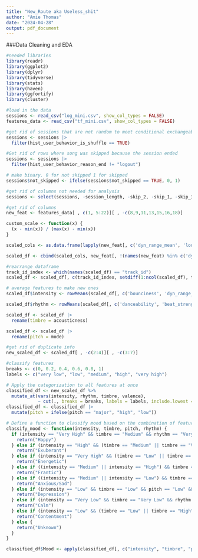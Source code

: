 ```yaml
---
title: "New_Route aka Useless_shit"
author: "Amie Thomas"
date: "2024-04-28"
output: pdf_document
---
```


###Data Cleaning and EDA
```r
#needed libraries
library(readr)
library(ggplot2)
library(dplyr)
library(tidyverse)
library(stats)
library(haven)
library(ggfortify)
library(cluster)
```

```r
#load in the data
sessions <- read_csv("log_mini.csv", show_col_types = FALSE)
features_data <- read_csv("tf_mini.csv", show_col_types = FALSE)
```

```r
#get rid of sessions that are not random to meet conditional exchangeability
sessions <- sessions |>
  filter(hist_user_behavior_is_shuffle == TRUE)

#Get rid of rows where song was skipped because the session ended
sessions <- sessions |>
  filter(hist_user_behavior_reason_end != "logout")

# make binary. 0 for not skipped 1 for skipped
sessions$not_skipped <- ifelse(sessions$not_skipped == TRUE, 0, 1)

#get rid of columns not needed for analysis
sessions <- select(sessions, -session_length, -skip_2, -skip_1, -skip_3, -short_pause_before_play, -long_pause_before_play, -hour_of_day, -date, -hist_user_behavior_reason_start,-hist_user_behavior_reason_end, -hist_user_behavior_n_seekfwd, -hist_user_behavior_n_seekback, -hist_user_behavior_is_shuffle)

```

```r
#get rid of columns 
new_feat <- features_data[ , c(1, 5:22)][ , -c(8,9,11,13,15,16,18)]

custom_scale <- function(x) {
  (x - min(x)) / (max(x) - min(x))
}

scaled_cols <- as.data.frame(lapply(new_feat[, c('dyn_range_mean', 'loudness', 'tempo')], custom_scale))

scaled_df <- cbind(scaled_cols, new_feat[, !(names(new_feat) %in% c('dyn_range_mean', 'loudness', 'tempo'))])

#rearrange dataframe
track_id_index <- which(names(scaled_df) == "track_id")
scaled_df <- scaled_df[, c(track_id_index, setdiff(1:ncol(scaled_df), track_id_index))]

```

```r
# average features to make new ones
scaled_df$intensity <- rowMeans(scaled_df[, c('bounciness', 'dyn_range_mean', 'loudness', 'tempo')])

scaled_df$rhythm <- rowMeans(scaled_df[, c('danceability', 'beat_strength')])

scaled_df <- scaled_df |>
  rename(timbre = acousticness)

scaled_df <- scaled_df |>
  rename(pitch = mode)

#get rid of duplicate info
new_scaled_df <- scaled_df[ , -c(2:4)][ , -c(3:7)]

#classify features 
breaks <- c(0, 0.2, 0.4, 0.6, 0.8, 1)
labels <- c("very low", "low", "medium", "high", "very high")

# Apply the categorization to all features at once
classified_df <- new_scaled_df %>%
  mutate_at(vars(intensity, rhythm, timbre, valence),
            ~ cut(., breaks = breaks, labels = labels, include.lowest = TRUE))
classified_df <- classified_df |>
  mutate(pitch = ifelse(pitch == "major", "high", "low"))

```

```r
# Define a function to classify mood based on the combination of features
classify_mood <- function(intensity, timbre, pitch, rhythm) {
  if (intensity == "Very High" && timbre == "Medium" && rhythm == "Very High") {
    return("Happy")
  } else if (intensity == "High" && (timbre == "Medium" || timbre == "Very High") && (pitch == "High" || rhythm == "High")) {
    return("Exuberant")
  } else if (intensity == "Very High" && (timbre == "Low" || timbre == "Medium") && rhythm == "High") {
    return("Energetic")
  } else if ((intensity == "Medium" || intensity == "High") && timbre == "Very High" && (pitch == "Low" || rhythm == "Very High")) {
    return("Frantic")
  } else if ((intensity == "Medium" || intensity == "Low") && timbre == "Very Low" && (pitch == "Very Low" || rhythm == "Low")) {
    return("Anxious/Sad")
  } else if (intensity == "Low" && timbre == "Low" && pitch == "Low" && rhythm == "Low") {
    return("Depression")
  } else if (intensity == "Very Low" && timbre == "Very Low" && rhythm == "Very Low") {
    return("Calm")
  } else if (intensity == "Low" && (timbre == "Low" || timbre == "High") && pitch == "High") {
    return("Contentment")
  } else {
    return("Unknown")
  }
}

classified_df$Mood <- apply(classified_df[, c("intensity", "timbre", "pitch", "rhythm")], 1, function(x) classify_mood(x[1], x[2], x[3], x[4]))

```
